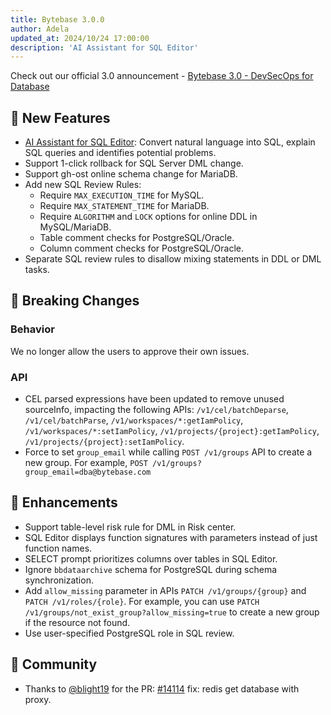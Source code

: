 ```yaml
---
title: Bytebase 3.0.0
author: Adela
updated_at: 2024/10/24 17:00:00
description: 'AI Assistant for SQL Editor'
---
```



Check out our official 3.0 announcement - [Bytebase 3.0 - DevSecOps for Database](https://www.bytebase.com/blog/bytebase-3-0/)

## 🚀 New Features

- [AI Assistant for SQL Editor](/sql-editor/ai-assistant/): Convert natural language into SQL, explain SQL queries and identifies potential problems.
- Support 1-click rollback for SQL Server DML change.
- Support gh-ost online schema change for MariaDB.
- Add new SQL Review Rules:
  - Require `MAX_EXECUTION_TIME` for MySQL.
  - Require `MAX_STATEMENT_TIME` for MariaDB.
  - Require `ALGORITHM` and `LOCK` options for online DDL in MySQL/MariaDB.
  - Table comment checks for PostgreSQL/Oracle.
  - Column comment checks for PostgreSQL/Oracle.
- Separate SQL review rules to disallow mixing statements in DDL or DML tasks.

## 🔔 Breaking Changes

### Behavior

We no longer allow the users to approve their own issues.

### API

- CEL parsed expressions have been updated to remove unused sourceInfo, impacting the following APIs: `/v1/cel/batchDeparse`, `/v1/cel/batchParse`, `/v1/workspaces/*:getIamPolicy`, `/v1/workspaces/*:setIamPolicy`, `/v1/projects/{project}:getIamPolicy`, `/v1/projects/{project}:setIamPolicy`.
- Force to set `group_email` while calling `POST /v1/groups` API to create a new group. For example, `POST /v1/groups?group_email=dba@bytebase.com`

## 🎄 Enhancements

- Support table-level risk rule for DML in Risk center.
- SQL Editor displays function signatures with parameters instead of just function names.
- SELECT prompt prioritizes columns over tables in SQL Editor.
- Ignore `bbdataarchive` schema for PostgreSQL during schema synchronization.
- Add `allow_missing` parameter in APIs `PATCH /v1/groups/{group}` and `PATCH /v1/roles/{role}`. For example, you can use `PATCH /v1/groups/not_exist_group?allow_missing=true` to create a new group if the resource not found.
- Use user-specified PostgreSQL role in SQL review.

## 🎠 Community

- Thanks to [@blight19](https://github.com/blight19) for the PR: [#14114](https://github.com/bytebase/bytebase/pull/14114) fix: redis get database with proxy.

<InstallUpgrade />
